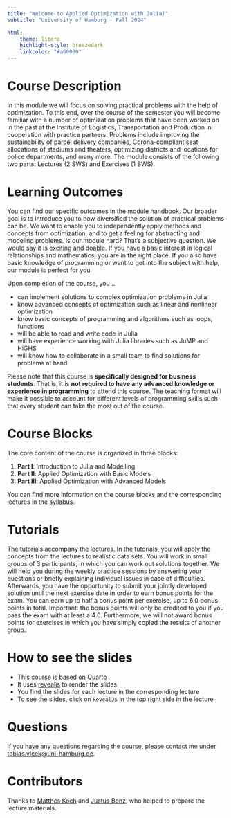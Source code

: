 ```yaml
---
title: "Welcome to Applied Optimization with Julia!"
subtitle: "University of Hamburg - Fall 2024"

html:
    theme: litera
    highlight-style: breezedark
    linkcolor: "#a60000"
---
```


# Course Description
In this module we will focus on solving practical problems with the help of optimization. To this end, over the course of the semester you will become familiar with a number of optimization problems that have been worked on in the past at the Institute of Logistics, Transportation and Production in cooperation with practice partners. Problems include improving the sustainability of parcel delivery companies, Corona-compliant seat allocations of stadiums and theaters, optimizing districts and locations for police departments, and many more. 
The module consists of the following two parts: Lectures (2 SWS) and Exercises (1 SWS).

# Learning Outcomes
You can find our specific outcomes in the module handbook. Our broader goal is to introduce you to how diversified the solution of practical problems can be. We want to enable you to independently apply methods and concepts from optimization, and to get a feeling for abstracting and modeling problems. Is our module hard? That's a subjective question. We would say it is exciting and doable. If you have a basic interest in logical relationships and mathematics, you are in the right place. If you also have basic knowledge of programming or want to get into the subject with help, our module is perfect for you.

Upon completion of the course, you …

- can implement solutions to complex optimization problems in Julia
- know advanced concepts of optimization such as linear and nonlinear optimization
- know basic concepts of programming and algorithms such as loops, functions
- will be able to read and write code in Julia
- will have experience working with Julia libraries such as JuMP and HiGHS
- will know how to collaborate in a small team to find solutions for problems at hand

Please note that this course is **specifically designed for business students**. That is, it is **not required to have any advanced knowledge or experience in programming** to attend this course. The teaching format will make it possible to account for different levels of programming skills such that every student can take the most out of the course.

# Course Blocks
The core content of the course is organized in three blocks:

1. **Part I**: Introduction to Julia and Modelling
2. **Part II**: Applied Optimization with Basic Models
3. **Part III**: Applied Optimization with Advanced Models

You can find more information on the course blocks and the corresponding lectures in the [syllabus](general/syllabus.qmd).

# Tutorials
The tutorials accompany the lectures. In the tutorials, you will apply the concepts from the lectures to realistic data sets. You will work in small groups of 3 participants, in which you can work out solutions together. We will help you during the weekly practice sessions by answering your questions or briefly explaining individual issues in case of difficulties. Afterwards, you have the opportunity to submit your jointly developed solution until the next exercise date in order to earn bonus points for the exam. You can earn up to half a bonus point per exercise, up to 6.0 bonus points in total. Important: the bonus points will only be credited to you if you pass the exam with at least a 4.0. Furthermore, we will not award bonus points for exercises in which you have simply copied the results of another group.

# How to see the slides
- This course is based on [Quarto](https://quarto.org/) 
- It uses [revealjs](https://revealjs.com/) to render the slides
- You find the slides for each lecture in the corresponding lecture
- To see the slides, click on `RevealJS` in the top right side in the lecture

# Questions
If you have any questions regarding the course, please contact me under [tobias.vlcek@uni-hamburg.de](mailto:tobias.vlcek@uni-hamburg.de?subject=Applied%20Optimization%3A%20%3CYour%20subject%3E).

# Contributors

Thanks to [Matthes Koch](https://github.com/OpResCodes) and [Justus Bonz](https://github.com/jasdefer), who helped to prepare the lecture materials. 